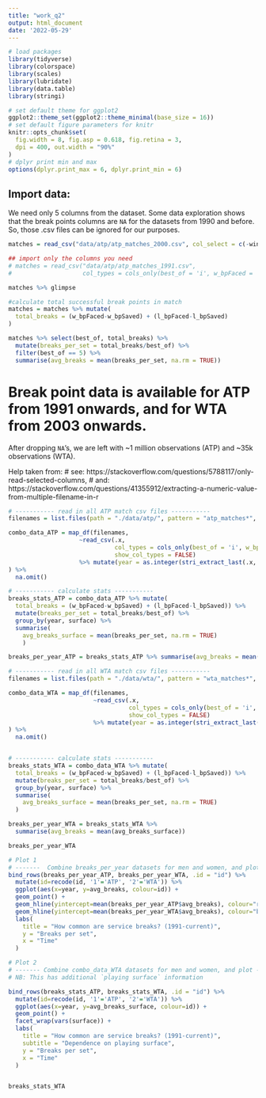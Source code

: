 ```yaml
---
title: "work_q2"
output: html_document
date: '2022-05-29'
---
```


```r
# load packages
library(tidyverse)
library(colorspace)
library(scales)
library(lubridate)
library(data.table)
library(stringi)

# set default theme for ggplot2
ggplot2::theme_set(ggplot2::theme_minimal(base_size = 16))
# set default figure parameters for knitr
knitr::opts_chunk$set(
  fig.width = 8, fig.asp = 0.618, fig.retina = 3,
  dpi = 400, out.width = "90%"
)
# dplyr print min and max
options(dplyr.print_max = 6, dplyr.print_min = 6)
```
## Import data:
We need only 5 columns from the dataset. Some data exploration shows that the break points columns are `NA` for the datasets from 1990 and before. So, those .csv files can be ignored for our purposes.

```r
matches = read_csv("data/atp/atp_matches_2000.csv", col_select = c(-winner_seed,-loser_seed))

## import only the columns you need
# matches = read_csv("data/atp/atp_matches_1991.csv", 
#                    col_types = cols_only(best_of = 'i', w_bpFaced = 'i', w_bpSaved = 'i', l_bpFaced = 'i', l_bpSaved = 'i'))

matches %>% glimpse
```
```r
#calculate total successful break points in match
matches = matches %>% mutate(
  total_breaks = (w_bpFaced-w_bpSaved) + (l_bpFaced-l_bpSaved)
)

matches %>% select(best_of, total_breaks) %>% 
  mutate(breaks_per_set = total_breaks/best_of) %>% 
  filter(best_of == 5) %>% 
  summarise(avg_breaks = mean(breaks_per_set, na.rm = TRUE))

```
# Break point data is available for ATP from 1991 onwards, and for WTA from 2003 onwards.  
After dropping `NA`'s, we are left with ~1 million observations (ATP) and ~35k observations (WTA).

Help taken from:
# see: https://stackoverflow.com/questions/5788117/only-read-selected-columns,
# and: https://stackoverflow.com/questions/41355912/extracting-a-numeric-value-from-multiple-filename-in-r

```r
# ----------- read in all ATP match csv files ----------- 
filenames = list.files(path = "./data/atp/", pattern = "atp_matches*", full.names = TRUE) 

combo_data_ATP = map_df(filenames,
                    ~read_csv(.x, 
                              col_types = cols_only(best_of = 'i', w_bpFaced = 'i', w_bpSaved = 'i', l_bpFaced = 'i', l_bpSaved = 'i', surface = "c"), 
                              show_col_types = FALSE) 
                    %>% mutate(year = as.integer(stri_extract_last(.x, regex = "(\\d+)")))
) %>%
  na.omit()

# ----------- calculate stats -----------
breaks_stats_ATP = combo_data_ATP %>% mutate(
  total_breaks = (w_bpFaced-w_bpSaved) + (l_bpFaced-l_bpSaved)) %>%
  mutate(breaks_per_set = total_breaks/best_of) %>% 
  group_by(year, surface) %>% 
  summarise(
    avg_breaks_surface = mean(breaks_per_set, na.rm = TRUE)
    )

breaks_per_year_ATP = breaks_stats_ATP %>% summarise(avg_breaks = mean(avg_breaks_surface))
```
```r
# ----------- read in all WTA match csv files ----------- 
filenames = list.files(path = "./data/wta/", pattern = "wta_matches*", full.names = TRUE) 

combo_data_WTA = map_df(filenames,
                        ~read_csv(.x, 
                                  col_types = cols_only(best_of = 'i', w_bpFaced = 'i', w_bpSaved = 'i', l_bpFaced = 'i', l_bpSaved = 'i', surface = "c"), 
                                  show_col_types = FALSE) 
                        %>% mutate(year = as.integer(stri_extract_last(.x, regex = "(\\d+)")))
) %>%
  na.omit()


# ----------- calculate stats -----------
breaks_stats_WTA = combo_data_WTA %>% mutate(
  total_breaks = (w_bpFaced-w_bpSaved) + (l_bpFaced-l_bpSaved)) %>%
  mutate(breaks_per_set = total_breaks/best_of) %>% 
  group_by(year, surface) %>% 
  summarise(
    avg_breaks_surface = mean(breaks_per_set, na.rm = TRUE)
  )

breaks_per_year_WTA = breaks_stats_WTA %>% 
  summarise(avg_breaks = mean(avg_breaks_surface))

breaks_per_year_WTA
```

```r

# Plot 1
# -------  Combine breaks_per_year datasets for men and women, and plot ----
bind_rows(breaks_per_year_ATP, breaks_per_year_WTA, .id = "id") %>% 
  mutate(id=recode(id, '1'='ATP', '2'='WTA')) %>% 
  ggplot(aes(x=year, y=avg_breaks, colour=id)) +
  geom_point() +  
  geom_hline(yintercept=mean(breaks_per_year_ATP$avg_breaks), colour="red") +
  geom_hline(yintercept=mean(breaks_per_year_WTA$avg_breaks), colour="blue") +
  labs(
    title = "How common are service breaks? (1991-current)",
    y = "Breaks per set",
    x = "Time"
  )

# Plot 2
# ------- Combine combo_data_WTA datasets for men and women, and plot ------
# NB: This has additional `playing surface` information

bind_rows(breaks_stats_ATP, breaks_stats_WTA, .id = "id") %>% 
  mutate(id=recode(id, '1'='ATP', '2'='WTA')) %>% 
  ggplot(aes(x=year, y=avg_breaks_surface, colour=id)) +
  geom_point() +
  facet_wrap(vars(surface)) +
  labs(
    title = "How common are service breaks? (1991-current)",
    subtitle = "Dependence on playing surface",
    y = "Breaks per set",
    x = "Time"
  )


breaks_stats_WTA
```


